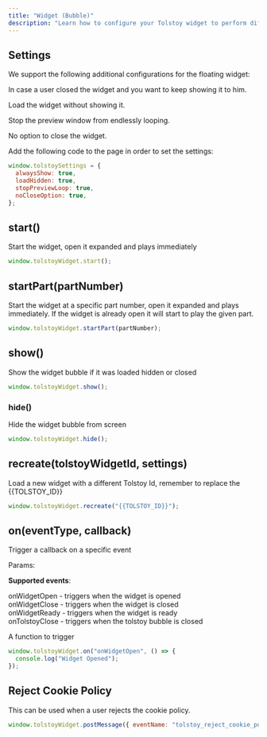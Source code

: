 ```yaml
---
title: "Widget (Bubble)"
description: "Learn how to configure your Tolstoy widget to perform different functions on your site."
---
```


## Settings

We support the following additional configurations for the floating widget:

<Param query="alwaysShow" type="boolean" default="true">

In case a user closed the widget and you want to keep showing it to him.

</Param>

<Param query="loadHidden" type="boolean" default="true">

Load the widget without showing it.

</Param>

<Param query="stopPreviewLoop" type="boolean" default="true">

Stop the preview window from endlessly looping.

</Param>

<Param query="noCloseOption" type="boolean" default="true">

No option to close the widget.

</Param>

Add the following code to the page in order to set the settings:

```javascript
window.tolstoySettings = {
  alwaysShow: true,
  loadHidden: true,
  stopPreviewLoop: true,
  noCloseOption: true,
};
```

## start()

Start the widget, open it expanded and plays immediately

```javascript
window.tolstoyWidget.start();
```

## startPart(partNumber)

Start the widget at a specific part number, open it expanded and plays immediately. If the widget is already open it will start to play the given part.

```javascript
window.tolstoyWidget.startPart(partNumber);
```

## show()

Show the widget bubble if it was loaded hidden or closed

```javascript
window.tolstoyWidget.show();
```

### hide()

Hide the widget bubble from screen

```javascript
window.tolstoyWidget.hide();
```

## recreate(tolstoyWidgetId, settings)

Load a new widget with a different Tolstoy Id, remember to replace the \{\{TOLSTOY_ID}}

```javascript
window.tolstoyWidget.recreate("{{TOLSTOY_ID}}");
```

## on(eventType, callback)

Trigger a callback on a specific event

Params:

<Param query="eventType" type='"onWidgetOpen" | "onWidgetClose" | "onWidgetReady" | "onTolstoyClose"'>

**Supported events**:

onWidgetOpen - triggers when the widget is opened <br />
onWidgetClose - triggers when the widget is closed <br />
onWidgetReady - triggers when the widget is ready <br />
onTolstoyClose - triggers when the tolstoy bubble is closed

</Param>

<Param query="callback" type="function">

A function to trigger

</Param>

```javascript
window.tolstoyWidget.on("onWidgetOpen", () => {
  console.log("Widget Opened");
});
```

## Reject Cookie Policy

This can be used when a user rejects the cookie policy.

```javascript
window.tolstoyWidget.postMessage({ eventName: "tolstoy_reject_cookie_policy" });
```
